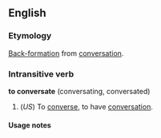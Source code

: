 ==English==
===Etymology===
[[Back-formation]] from [[conversation]].

===Intransitive verb===
'''to conversate''' (conversating, conversated)

#(''US'') To [[converse]], to have [[conversation]].

====Usage notes====
<!--non-standard?  colloquial?  slang?  recommend use of "converse" instead?-->